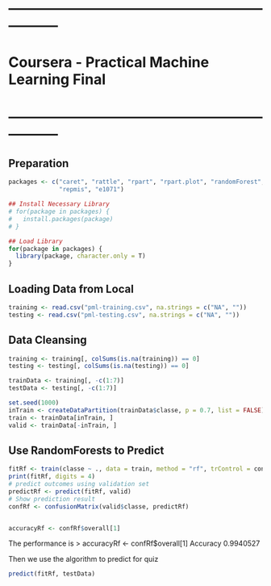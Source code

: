 # -----------------------------------------------------------------
#   Coursera - Practical Machine Learning Final
# -----------------------------------------------------------------

## Preparation
```r
packages <- c("caret", "rattle", "rpart", "rpart.plot", "randomForest", 
              "repmis", "e1071")

## Install Necessary Library
# for(package in packages) {
#   install.packages(package)
# }

## Load Library
for(package in packages) {
  library(package, character.only = T)
}
```


## Loading Data from Local
```r
training <- read.csv("pml-training.csv", na.strings = c("NA", ""))
testing <- read.csv("pml-testing.csv", na.strings = c("NA", ""))
```

## Data Cleansing
```r
training <- training[, colSums(is.na(training)) == 0]
testing <- testing[, colSums(is.na(testing)) == 0]

trainData <- training[, -c(1:7)]
testData <- testing[, -c(1:7)]
```

```r
set.seed(1000) 
inTrain <- createDataPartition(trainData$classe, p = 0.7, list = FALSE)
train <- trainData[inTrain, ]
valid <- trainData[-inTrain, ]
```


## Use RandomForests to Predict
```r
fitRf <- train(classe ~ ., data = train, method = "rf", trControl = control)
print(fitRf, digits = 4)
# predict outcomes using validation set
predictRf <- predict(fitRf, valid)
# Show prediction result
confRf <- confusionMatrix(valid$classe, predictRf)


accuracyRf <- confRf$overall[1]
```
The performance is
> accuracyRf <- confRf$overall[1]
 Accuracy 
0.9940527 

Then we use the algorithm to predict for quiz
```r
predict(fitRf, testData)
```
